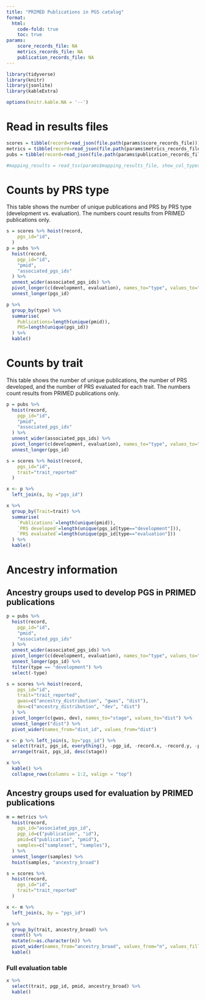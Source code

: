 ```yaml
---
title: "PRIMED Publications in PGS catalog"
format:
  html:
    code-fold: true
    toc: true
params:
    score_records_file: NA
    metrics_records_file: NA
    publication_records_file: NA
---
```


```r
library(tidyverse)
library(knitr)
library(jsonlite)
library(kableExtra)

options(knitr.kable.NA = '--')
```

# Read in results files

```r
scores = tibble(record=read_json(file.path(params$score_records_file)))
metrics = tibble(record=read_json(file.path(params$metrics_records_file)))
pubs = tibble(record=read_json(file.path(params$publication_records_file)))

#mapping_results = read_tsv(params$mapping_results_file, show_col_types=FALSE)
```


# Counts by PRS type

This table shows the number of unique publications and PRS by PRS type (development vs. evaluation). The numbers count results from PRIMED publications only.

```r
s = scores %>% hoist(record,
    pgs_id="id",
  )
p = pubs %>%
  hoist(record,
    pgp_id="id",
    "pmid",
    "associated_pgs_ids"
  ) %>%
  unnest_wider(associated_pgs_ids) %>%
  pivot_longer(c(development, evaluation), names_to="type", values_to="pgs_id") %>%
  unnest_longer(pgs_id)

p %>%
  group_by(type) %>%
  summarise(
    Publications=length(unique(pmid)),
    PRS=length(unique(pgs_id))
  ) %>%
  kable()
```

# Counts by trait

This table shows the number of unique publications, the number of PRS developed, and the number of PRS evaluated for each trait. The numbers count results from PRIMED publications only.

```r
p = pubs %>%
  hoist(record,
    pgp_id="id",
    "pmid",
    "associated_pgs_ids"
  ) %>%
  unnest_wider(associated_pgs_ids) %>%
  pivot_longer(c(development, evaluation), names_to="type", values_to="pgs_id") %>%
  unnest_longer(pgs_id)

s = scores %>% hoist(record,
    pgs_id="id",
    trait="trait_reported"
  )

x <- p %>%
  left_join(s, by ="pgs_id")

x %>%
  group_by(Trait=trait) %>%
  summarise(
    `Publications`=length(unique(pmid)),
    `PRS developed`=length(unique(pgs_id[type=="development"])),
    `PRS evaluated`=length(unique(pgs_id[type=="evaluation"]))
  ) %>%
  kable()
```


# Ancestry information

## Ancestry groups used to develop PGS in PRIMED publications

```r
p = pubs %>%
  hoist(record,
    pgp_id="id",
    "pmid",
    "associated_pgs_ids"
  ) %>%
  unnest_wider(associated_pgs_ids) %>%
  pivot_longer(c(development, evaluation), names_to="type", values_to="pgs_id") %>%
  unnest_longer(pgs_id) %>%
  filter(type == "development") %>%
  select(-type)

s = scores %>% hoist(record,
    pgs_id="id",
    trait="trait_reported",
    gwas=c("ancestry_distribution", "gwas", "dist"),
    dev=c("ancestry_distribution", "dev", "dist")
  ) %>%
  pivot_longer(c(gwas, dev), names_to="stage", values_to="dist") %>%
  unnest_longer("dist") %>%
  pivot_wider(names_from="dist_id", values_from="dist")

x <- p %>% left_join(s, by="pgs_id") %>%
  select(trait, pgs_id, everything(), -pgp_id, -record.x, -record.y, -pmid) %>%
  arrange(trait, pgs_id, desc(stage))

x %>%
  kable() %>%
  collapse_rows(columns = 1:2, valign = "top")
```

## Ancestry groups used for evaluation by PRIMED publications

```r
m = metrics %>%
  hoist(record,
    pgs_id="associated_pgs_id",
    pgp_id=c("publication", "id"),
    pmid=c("publication", "pmid"),
    samples=c("sampleset", "samples"),
  ) %>%
  unnest_longer(samples) %>%
  hoist(samples, "ancestry_broad")

s = scores %>%
  hoist(record,
    pgs_id="id",
    trait="trait_reported"
  )

x <- m %>%
  left_join(s, by = "pgs_id")

x %>%
  group_by(trait, ancestry_broad) %>%
  count() %>%
  mutate(n=as.character(n)) %>%
  pivot_wider(names_from="ancestry_broad", values_from="n", values_fill="--") %>%
  kable()
```

### Full evaluation table

```r
x %>%
  select(trait, pgp_id, pmid, ancestry_broad) %>%
  kable()
```
